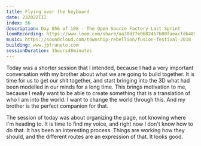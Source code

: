 ```yaml
---
title: Flying over the keyboard
date: 232022III
index: 56
description: Day 056 of 108 - The Open Source Factory Last Sprint
loomRecording: https://www.loom.com/share/aa30d77e0682467b80faeacfdb48574a
music: https://soundcloud.com/township-rebellion/fusion-festival-2018
building: www.jpfraneto.com
sessionDuration: 1hours48minutes
---
```


Today was a shorter session that I intended, because I had a very important conversation with my brother about what we are going to build together. It is time for us to get our shit together, and start bringing into the 3D what had been modelled in our minds for a long time. This brings motivation to me, because I really want to be able to create something that is a translation of who I am into the world. I want to change the world through this. And my brother is the perfect companion for that.

The session of today was about organizing the page, not knowing where I'm heading to. It is time to find my voice, and right now I don't know how to do that. It has been an interesting process. Things are working how they should, and the different routes are an expression of that. It looks good.

